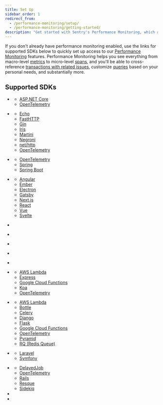 ```yaml
---
title: Set Up
sidebar_order: 1
redirect_from:
  - /performance-monitoring/setup/
  - /performance-monitoring/getting-started/
description: "Get started with Sentry's Performance Monitoring, which allows you to see macro-level metrics to micro-level spans, cross-reference transactions with related issues, and customize queries."
---
```


If you don't already have performance monitoring enabled, use the links for supported SDKs below to quickly set up access to our [Performance Monitoring](/product/performance/) features. Performance Monitoring helps you see everything from macro-level [metrics](/product/performance/metrics/) to micro-level [spans](/product/performance/event-detail/), and you'll be able to cross-reference [transactions with related issues](/product/performance/transaction-summary/), customize [queries](/product/discover-queries/query-builder/) based on your personal needs, and substantially more.

## Supported SDKs

- <PlatformLinkWithLogo platform="dotnet" url="/platforms/dotnet/performance" />

  - [ASP.NET Core](/platforms/dotnet/guides/aspnetcore/performance)
  - [OpenTelemetry](/platforms/go/performance/instrumentation/opentelemetry/)

- <PlatformLinkWithLogo platform="go" url="/platforms/go/performance" />

  - [Echo](/platforms/go/guides/echo/performance/)
  - [FastHTTP](/platforms/go/guides/fasthttp/performance/)
  - [Gin](/platforms/go/guides/gin/performance/)
  - [Iris](/platforms/go/guides/iris/performance/)
  - [Martini](/platforms/go/guides/martini/performance/)
  - [Negroni](/platforms/go/guides/negroni/performance/)
  - [net/http](/platforms/go/guides/http/performance/)
  - [OpenTelemetry](/platforms/go/performance/instrumentation/opentelemetry/)

- <PlatformLinkWithLogo
    platform="java"
    label="Java/Kotlin/JVM"
    url="/platforms/java/performance"
  />

  - [OpenTelemetry](/platforms/java/performance/instrumentation/opentelemetry/)
  - [Spring](/platforms/java/guides/spring/performance/)
  - [Spring Boot](/platforms/java/guides/spring-boot/performance/)

- <PlatformLinkWithLogo
    platform="javascript"
    label="JavaScript"
    url="/platforms/javascript/performance"
  />

  - [Angular](/platforms/javascript/guides/angular/performance/)
  - [Ember](/platforms/javascript/guides/ember/performance/)
  - [Electron](/platforms/javascript/guides/electron/performance/)
  - [Gatsby](/platforms/javascript/guides/gatsby/performance/)
  - [Next.js](/platforms/javascript/guides/nextjs/performance/)
  - [React](/platforms/javascript/guides/react/performance/)
  - [Vue](/platforms/javascript/guides/vue/performance/)
  - [Svelte](/platforms/javascript/guides/svelte/performance/)

- <PlatformLinkWithLogo
    platform="android"
    url="/platforms/android/performance"
  />

- <PlatformLinkWithLogo
    platform="react-native"
    url="/platforms/react-native/performance"
  />

- <PlatformLinkWithLogo
    platform="apple"
    label="iOS"
    url="/platforms/apple/guides/ios/performance/"
  />

- <PlatformLinkWithLogo
    platform="flutter"
    url="/platforms/flutter/performance"
  />

- <PlatformLinkWithLogo platform="native" url="/platforms/native/performance" />

- <PlatformLinkWithLogo platform="node" url="/platforms/node/performance" />

  - [AWS Lambda](/platforms/node/guides/aws-lambda/)
  - [Express](/platforms/node/guides/express/#monitor-performance)
  - [Google Cloud Functions](/platforms/node/guides/gcp-functions/)
  - [Koa](/platforms/node/guides/koa/#monitor-performance)
  - [OpenTelemetry](/platforms/node/performance/instrumentation/opentelemetry/)

- <PlatformLinkWithLogo platform="python" url="/platforms/python/performance" />

  - [AWS Lambda](/platforms/python/guides/aws-lambda/performance/)
  - [Bottle](/platforms/python/guides/bottle/performance/)
  - [Celery](/platforms/python/guides/celery/performance/)
  - [Django](/platforms/python/guides/django/performance/)
  - [Flask](/platforms/python/guides/flask/performance/)
  - [Google Cloud Functions](/platforms/python/guides/gcp-functions/)
  - [OpenTelemetry](/platforms/python/performance/instrumentation/opentelemetry/)
  - [Pyramid](/platforms/python/guides/pyramid/performance/)
  - [RQ (Redis Queue)](/platforms/python/guides/rq/performance/)

- <PlatformLinkWithLogo platform="php" url="/platforms/php/performance" />

  - [Laravel](/platforms/php/guides/laravel/performance/)
  - [Symfony](/platforms/php/guides/symfony/performance/)

- <PlatformLinkWithLogo platform="ruby" url="/platforms/ruby/performance" />

  - [DelayedJob](/platforms/ruby/guides/delayed_job/performance/)
  - [OpenTelemetry](/platforms/ruby/performance/instrumentation/opentelemetry/)
  - [Rails](/platforms/ruby/guides/rails/)
  - [Resque](/platforms/ruby/guides/resque/performance)
  - [Sidekiq](/platforms/ruby/guides/sidekiq/performance)

- <PlatformLinkWithLogo platform="rust" url="/platforms/rust/performance" />

- <PlatformLinkWithLogo platform="unity" url="/platforms/unity/performance" />
